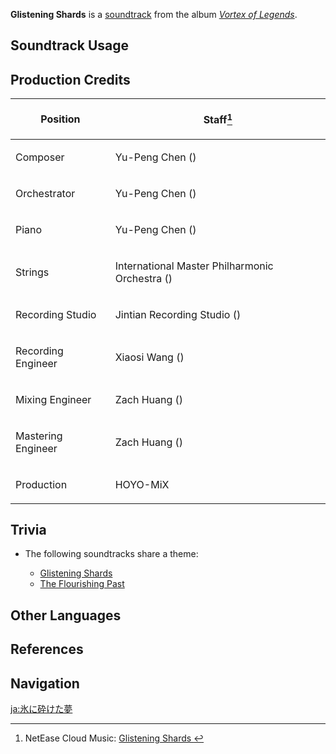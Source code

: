 {{Soundtrack Infobox
|image          = Vortex of Legends.png
|album          = Vortex of Legends
|disc           =
|number         = 05
|featured       =
|featured2      =
|featured3      =
|featured_disc  =
|featured_disc2 =
|featured_disc3 =
|youtube_id     = T9zIfncFjZ0
|spotify_id     = 1rC9burqwnnlla07esycDz
|previous       = Serene and Sweet Adieu
|next           = Ad Oblivione
}}
'''Glistening Shards''' is a [[soundtrack]] from the album ''[[Vortex of Legends]]''.

==Soundtrack Usage==
{{Soundtrack Usage
|location = Dragonspine//day
}}

==Production Credits==
{| class="wikitable"
! Position
! Staff<ref>NetEase Cloud Music: [https://music.163.com/#/song?id=1833805537 Glistening Shards {{zh|冰下的碎梦}}]</ref>
|-
! Composer
| Yu-Peng Chen ({{zh|陈致逸}})
|-
! Orchestrator
| Yu-Peng Chen ({{zh|陈致逸}})
|-
! Piano
| Yu-Peng Chen ({{zh|陈致逸}})
|-
! Strings
| International Master Philharmonic Orchestra ({{zh|国际首席爱乐乐团}})
|-
! Recording Studio
| Jintian Recording Studio ({{zh|金田录音棚}})
|-
! Recording Engineer
| Xiaosi Wang ({{zh|王小四}})
|-
! Mixing Engineer
| Zach Huang ({{zh|黄巍}})
|-
! Mastering Engineer
| Zach Huang ({{zh|黄巍}})
|-
! Production
| HOYO-MiX
|}

==Trivia==
* <section begin=ShardsTheme />The following soundtracks share a theme:
** [[Glistening Shards]]
** [[The Flourishing Past]]<section end=ShardsTheme />

==Other Languages==
{{Other Languages
|en      = Glistening Shards
|zhs     = 冰下的碎梦
|zhs_rm  = Bīngxià de Suìmèng
|zht     = 冰下的碎夢
|zht_rm  = Bīngxià de Suìmèng
|zh_tl   = 
|ja      = 氷に砕けた夢
|ja_rm   = Koori ni Kudaketa Yume
|ja_tl   = A Dream Familiar to Ice
}}

==References==
{{Reflist}}

==Navigation==
{{Soundtrack Navbox|Vortex of Legends}}

[[ja:氷に砕けた夢]]